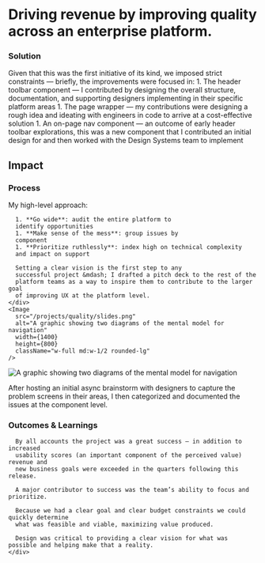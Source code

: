 
# Driving revenue by improving quality across an enterprise platform.

<Device
  variant="slider"
  beforeSrc="/projects/quality/main-before.png"
  afterSrc="/projects/quality/main-after.png"
  afterAlt="comparison of the old and new nav interfaces"
  width={1400}
  height={800}
  className="my-16 col-span-full lg:!col-start-2"
  caption='Comparing the old and new header components in sitebuilder &mdash; helping users focus on their tasks by making the UI more efficient'
/>

<div className="mt-40" />

<Summary
  problem={
    'Revenue had lagged for consecutive quarters following a major release, new customer growth was notably stagnant. \n The biggest problem was the lack of a cohesive vision for how to solve the myriad of UX issues across the platform.'
  }
  role={
    'As Product Design lead, I collaborated with the Technical lead and PM to develop a strategy, ideating in tight feedback loops through execution. \n I consulted with Product Designers while building requirements and coached them through applying improvements in their specific platform areas.'
  }
  contributions={[
    'Workshop facilitation',
    'UX and UI Design',
    'Prototyping and Usability Testing',
    'Quality Assurance',
  ]}
/>

<div className="grid grid-cols-subgrid gap-8 mt-40">
  <h3 className="small-caps max-md:col-span-5">Solution</h3>
  <div className="lg:col-start-2 mb-16 col-span-6 2xl:col-span-4">
    Given that this was the first initiative of its kind, we imposed strict constraints &mdash; briefly, the improvements were focused in:
    1. The header toolbar component &mdash; I contributed by designing the overall structure, documentation, and supporting designers implementing in their specific platform areas
    1. The page wrapper &mdash; my contributions were designing a rough idea and ideating with engineers in code to arrive at a cost-effective solution
    1. An on-page nav component &mdash; an outcome of early header toolbar explorations, this was a new component that I contributed an initial design for and then worked with the Design Systems team to implement

  </div>

</div>

<div className="grid grid-cols-subgrid gap-8 mt-32">
  <h2 className="small-caps max-lg:col-span-5 mt-6">Impact</h2>
  <div className="flex flex-col sm:flex-row gap-4 md:gap-8 flex-wrap col-span-full lg:col-span-8">
    <ImpactCard
      className="flex-1 md:w-1/3"
      title="Reduced Support Costs"
      importantNumber={10}
      icon={ArrowDown}
      content="YoY reduction in support tickets for quarter following release"
    />
    <ImpactCard
      className="flex-1 md:w-1/3"
      title="Perceived Value"
      importantNumber={30}
      content="Employing Design strategically to provide value"
    />
    <ImpactCard
      className="flex-1 md:w-1/3"
      title="Revenue Growth"
      importantNumber={54}
      content="Exceeded revenue goals for new business"
    />
  </div>
</div>

<Device
  variant="slider"
  beforeSrc="/projects/quality/commerce-before.png"
  afterSrc="/projects/quality/commerce-after.png"
  afterAlt="comparison of the old and new nav interfaces"
  width={1400}
  height={800}
  className="my-16 col-span-full lg:!col-start-2"
  caption='Comparing the old page layout and header components in a dense UI &mdash; increasing the density helped users achieve tasks faster and more efficiently'
/>

<Device
  variant="tabs"
  beforeSrc="/projects/quality/admin-before.png"
  afterSrc="/projects/quality/admin-after.png"
  afterAlt="comparison of the old and new nav interfaces"
  width={1400}
  height={800}
  className="my-16 col-span-full lg:!col-start-2"
  caption='The new onpage nav component eliminated the unfortunately common pattern of stacked tabs &mdash; a critical dependency for improving the header toolbar'
/>

<div className="grid grid-cols-subgrid gap-8 mt-40">
  <h3 className="small-caps max-md:col-span-5">Process</h3>
  <div className="col-span-8 flex max-md:flex-col gap-8">
    <div className="w-full md:w-1/2">
      My high-level approach: 
      
      1. **Go wide**: audit the entire platform to
      identify opportunities 
      1. **Make sense of the mess**: group issues by
      component 
      1. **Prioritize ruthlessly**: index high on technical complexity
      and impact on support 
      
      Setting a clear vision is the first step to any
      successful project &mdash; I drafted a pitch deck to the rest of the
      platform teams as a way to inspire them to contribute to the larger goal
      of improving UX at the platform level.
    </div>
    <Image
      src="/projects/quality/slides.png"
      alt="A graphic showing two diagrams of the mental model for navigation"
      width={1400}
      height={800}
      className="w-full md:w-1/2 rounded-lg"
    />
  </div>
</div>

<Image
  src="/projects/quality/audit.png"
  alt="A graphic showing two diagrams of the mental model for navigation"
  width={1400}
  height={800}
  className="my-8 !col-span-full rounded-lg"
/>

<div className="lg:!col-start-2 !col-span-4">
  After hosting an initial async brainstorm with designers to capture the
  problem screens in their areas, I then categorized and documented the issues
  at the component level.
</div>

<div className="grid grid-cols-subgrid gap-8 my-40">
  <div className="col-span-full lg:col-span-4 lg:col-start-2">
      <h3 className="small-caps my-8">Outcomes & Learnings</h3>

      By all accounts the project was a great success — in addition to increased
      usability scores (an important component of the perceived value) revenue and
      new business goals were exceeded in the quarters following this release.

      A major contributor to success was the team’s ability to focus and prioritize.

      Because we had a clear goal and clear budget constraints we could quickly determine
      what was feasible and viable, maximizing value produced.

      Design was critical to providing a clear vision for what was possible and helping make that a reality.
    </div>

</div>
